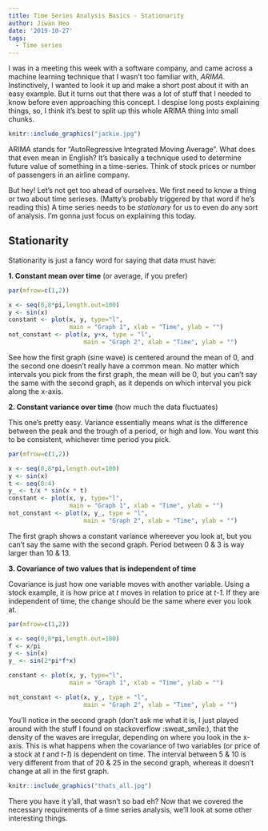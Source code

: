 ```yaml
---
title: Time Series Analysis Basics - Stationarity
author: Jiwan Heo
date: '2019-10-27'
tags:
  - Time series
---
```


<style>
p.caption {
  font-size: 0.75em;
  font-style: italic;
  color: black;
  background-color: #f2f2f2;
}
</style>

I was in a meeting this week with a software company, and came across a machine learning technique that I wasn't too familiar with, _ARIMA_. Instinctively, I wanted to look it up and make a short post about it with an easy example. But it turns out that there was a lot of stuff that I needed to know before even approaching this concept. I despise long posts explaining things, so, I think it's best to split up this whole ARIMA thing into small chunks.

```r
knitr::include_graphics("jackie.jpg")
```

ARIMA stands for "AutoRegressive Integrated Moving Average". What does that even mean in English? It's basically a technique used to determine future value of something in a time-series. Think of stock prices or number of passengers in an airline company. 

But hey! Let's not get too ahead of ourselves. We first need to know a thing or two about time serieses. (Matty's probably triggered by that word if he's reading this) A time series needs to be _stationary_ for us to even do any sort of analysis. I'm gonna just focus on explaining this today.  

## Stationarity

Stationarity is just a fancy word for saying that data must have: 

__1. Constant mean over time__ (or average, if you prefer)

```r
par(mfrow=c(1,2))

x <- seq(0,8*pi,length.out=100)
y <- sin(x)
constant <- plot(x, y, type="l",
                 main = "Graph 1", xlab = "Time", ylab = "")
not_constant <- plot(x, y+x, type = "l",
                     main = "Graph 2", xlab = "Time", ylab = "")
```

See how the first graph (sine wave) is centered around the mean of 0, and the second one doesn't really have a common mean. No matter which intervals you pick from the first graph, the mean will be 0, but you can't say the same with the second graph, as it depends on which interval you pick along the x-axis.

__2. Constant variance over time__ (how much the data fluctuates)

This one's pretty easy. Variance essentially means what is the difference between the peak and the trough of a period, or high and low. You want this to be consistent, whichever time period you pick.

```r
par(mfrow=c(1,2))

x <- seq(0,8*pi,length.out=100)
y <- sin(x)
t <- seq(0:4)
y_ <- t/x * sin(x * t) 
constant <- plot(x, y, type="l",
                 main = "Graph 1", xlab = "Time", ylab = "")
not_constant <- plot(x, y_, type = "l",
                     main = "Graph 2", xlab = "Time", ylab = "")
```

The first graph shows a constant variance whereever you look at, but you can't say the same with the second graph. Period between 0 & 3 is way larger than 10 & 13.

__3. Covariance of two values that is independent of time__ 

Covariance is just how one variable moves with another variable. Using a stock example, it is how price at _t_ moves in relation to price at _t-1_. If they are independent of time, the change should be the same where ever you look at. 

```r
par(mfrow=c(1,2))

x <- seq(0,8*pi,length.out=100)
f <- x/pi
y <- sin(x)
y_ <- sin(2*pi*f*x)

constant <- plot(x, y, type="l",
                 main = "Graph 1", xlab = "Time", ylab = "")

not_constant <- plot(x, y_, type = "l",
                     main = "Graph 2", xlab = "Time", ylab = "")
```

You'll notice in the second graph (don't ask me what it is, I just played around with the stuff I found on stackoverflow :sweat_smile:),  that the density of the waves are irregular, depending on where you look in the x-axis. This is what happens when the covariance of two variables (or price of a stock at _t_ and _t-1_) is dependent on time. The interval between 5 & 10 is very different from that of 20 & 25 in the second graph, whereas it doesn't change at all in the first graph.

```r
knitr::include_graphics("thats_all.jpg")
```

There you have it y'all, that wasn't so bad eh? Now that we covered the necessary requirements of a time series analysis, we'll look at some other interesting things.